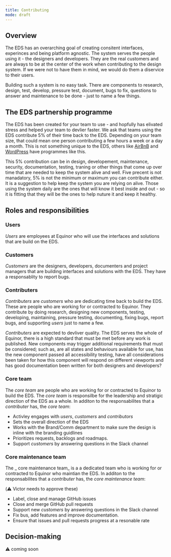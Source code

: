 ```yaml
---
title: Contributing
mode: draft
---
```


## Overview

The EDS has an overarching goal of creating consitent interfaces, experinces and being platform agnostic. The system serves the people using it - the designers and developers. They are the real customers and are always to be at the center of the work when contributing to the design system. If we were not to have them in mind, we would do them a diservice to their users. 

Building such a system is no easy task. There are components to research, design, test, develop, pressure test, document, bugs to fix, questions to answer and maintenance to be done - just to name a few things. 


## The EDS partnership programme

The EDS has been created for your team to use - and hopfully has elivated stress and helped your team to devlier faster. We ask that teams using the EDS contribute 5% of their time back to the EDS. Depending on your team size, that could mean one person contributing a few hours a week or a day a month. This is not something unique to the EDS, others like [AirBnB](https://airbnb.design/systems-thinking-unlocked/) and [WordPress](https://ma.tt/2014/09/five-for-the-future/) have programmes like this.

This 5% contribution can be in design, developement, maintenance, security, documentation, testing, traning or other things that come up over time that are needed to keep the system alive and well. Five precent is not manadatory, 5% is not the minimum or maximum you can contribute either. It is a suggestion to help keep the system you are relying on alive. Those using the system daily are the ones that will know it best inside and out - so it is fitting that they will be the ones to help nuture it and keep it healthy. 


## Roles and responsibilities

### Users

_Users_ are employees at Equinor who will use the interfaces and solutions that are build on the EDS. 


### Customers

_Customers_ are the designers, developers, documenters and project managers that are building interfaces and solutions with the EDS. They have a responsablity to report bugs.


### Contributers

_Contributers_ are _customers_ who are dedicating time back to build the EDS. These are people who are working for or contracted to Equinor. They contribute by doing research, designing new components, testing, developing, maintaining, pressure testing, documenting, fixing bugs, report bugs, and supporting _users_ just to name a few.

_Contributers_ are expected to devliver quality. The EDS serves the whole of Equinor, there is a high standard that must be met before any work is published. New components may trigger additional requirements that must be considered; such as, are all states and behaviours available for use, has the new component passed all accessibility testing, have all considerations been taken for how this component will respond on different viewports and has good documentation been written for both designers and developers? 


### Core team

The _core team_ are people who are working for or contracted to Equinor to build the EDS. The _core team_ is responsilbe for the leadership and stratigic direction of the EDS as a whole. In additon to the responsabilites that a _contributer_ has, the _core team_:

* Activley engages with _users_, _customers_ and _contributors_
* Sets the overall direction of the EDS
* Works with the Brand/Comm department to make sure the design is inline with the branding guidlines
* Prioritizes requests, backlogs and roadmaps. 
* Support  _customers_ by answering questions in the Slack channel


### Core maintenance team

The _ core maintenance team_ is a a dedicated team who is working for or contracted to Equinor who maintian the EDS. In additon to the responsabilites that a _contributer_ has, the _core maintenance team_:

(:warning: Victor needs to approve these)
* Label, close and manage GitHub issues 
* Close and merge GitHub pull requests
* Support new _customers_ by answering questions in the Slack channel
* Fix bus, add features and improve documentation.
* Ensure that issues and pull requests progress at a resonable rate


## Decision-making

:warning: coming soon
